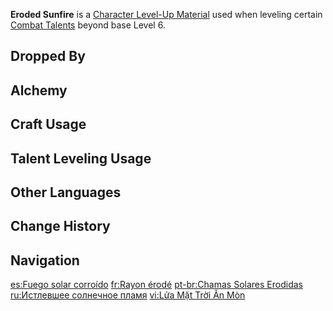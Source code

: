 {{Item Infobox
|id           = 113069
|image        = Item Eroded Sunfire.png
|type         = Character Level-Up Materials
|invCategory  = Character Development Items
|group        = Lord of Eroded Primal Fire Materials
|group2       = Weekly Boss Drops
|quality      = 5
|description  = Though the battle with the Lord of Eroded Primal Fire has ended, this ring-shaped flame yet burns.<br>In the beginning, in the deepest, darkest of nights, the [[Xiuhcoatl|master of flame]] emulated the sun, thus supplanting the light of the starry skies.<br>Though the flame's glow has been halfway corroded, it still reflects the world of old in its glory.
|source1      = Lv. 70+ [[Lord of Eroded Primal Fire]] Reward
}}
'''Eroded Sunfire''' is a [[Character Level-Up Material]] used when leveling certain [[Combat Talents]] beyond base Level 6.

==Dropped By==
{{Dropped By|level=70}}

==Alchemy==
{{Recipe
|type = Crafting
|Eroded Horn = 1
|Dream Solvent = 1
|sort = Eroded Horn;Dream Solvent
}}
{{Recipe
|type = Crafting
|Eroded Scale-Feather = 1
|Dream Solvent = 1
|sort = Eroded Scale-Feather;Dream Solvent
}}

==Craft Usage==
{{Craft Usage}}

==Talent Leveling Usage==
{{Talent Leveling Usage}}

==Other Languages==
{{Other Languages
|en       = Eroded Sunfire
|zhs      = 蚀灭的阳焰
|zhs_rm   = 
|zht      = 蝕滅的陽焰
|zht_rm   = 
|zh_tl    = 
|ja       = 蝕滅の陽炎
|ja_rm    = Shokumetsu no Kagerou{{Assumed}}
|ja_tl    = 
|ko       = 침식된 태양
|ko_tl    = 
|es       = Fuego solar corroído
|es_tl    = Corroded Solar Fire
|fr       = Rayon érodé
|fr_tl    = Eroded Ray
|ru       = Истлевшее солнечное пламя
|ru_tl    = 
|th       = Eroded Sunfire
|vi       = Lửa Mặt Trời Ăn Mòn
|vi_tl    = 
|de       = Erodiertes Sonnenfeuer
|de_tl    = Eroded Sunfire
|id       = Eroded Sunfire
|pt       = Chamas Solares Erodidas
|pt_tl    = 
|tr       = Aşınmış Güneş Alevi
|tr_tl    = 
|it       = Fuoco solare eroso
|it_tl    = 
}}

==Change History==
{{Change History|5.3}}

==Navigation==
{{Development Item Navbox|Character Level-Up Materials}}

[[es:Fuego solar corroído]]
[[fr:Rayon érodé]]
[[pt-br:Chamas Solares Erodidas]]
[[ru:Истлевшее солнечное пламя]]
[[vi:Lửa Mặt Trời Ăn Mòn]]